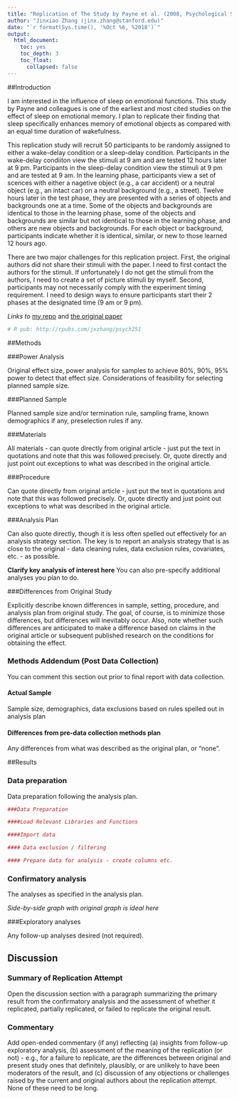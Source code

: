 ```yaml
---
title: "Replication of The Study by Payne et al. (2008, Psychological Science)"
author: "Jinxiao Zhang (jinx.zhang@stanford.edu)"
date: "`r format(Sys.time(), '%Oct %6, %2018')`"
output:
  html_document:
    toc: yes
    toc_depth: 3
    toc_float:
      collapsed: false
---
```


<!-- Replication reports should all use this template to standardize reporting across projects.  These reports will be public supplementary materials that accompany the summary report(s) of the aggregate results. -->

##Introduction

  I am interested in the influence of sleep on emotional functions. This study by Payne and colleagues is one of the earliest and most cited studies on the effect of sleep on emotional memory. I plan to replicate their finding that sleep specifically enhances memory of emotional objects as compared with an equal time duration of wakefulness.
  
  This replication study will recruit 50 participants to be randomly assigned to either a wake-delay condition or a sleep-delay condition. Participants in the wake-delay condiiton view the stimuli at 9 am and are tested 12 hours later at 9 pm. Participants in the sleep-delay condition view the stimuli at 9 pm and are tested at 9 am. In the learning phase, participants view a set of scences with either a nagetive object (e.g., a car accident) or a neutral object (e.g., an intact car) on a neutral background (e.g., a street). Twelve hours later in the test phase, they are presented with a series of objects and backgrounds one at a time. Some of the objects and backgrounds are identical to those in the learning phase, some of the objects and backgrounds are similar but not identical to those in the learning phase, and others are new objects and backgrounds. For each object or background, participants indicate whether it is identical, similar, or new to those learned 12 hours ago.
  
  There are two major challenges for this replication project. First, the original authors did not share their stimuli with the paper. I need to first contact the authors for the stimuli. If unfortunately I do not get the stimuli from the authors, I need to create a set of picture stimuli by myself. Second, participants may not necessarily comply with the experiment timing requirement. I need to design ways to ensure participants start their 2 phases at the designated time (9 am or 9 pm).
  
*Links to*
[my repo](https://github.com/tepzhang/payne2008) and [the original paper](https://github.com/tepzhang/payne2008/blob/master/original_paper/Payne%20et%20al.%202008%20PS.pdf)

```r
# R pub: http://rpubs.com/jxzhang/psych251
```


##Methods

###Power Analysis

Original effect size, power analysis for samples to achieve 80%, 90%, 95% power to detect that effect size.  Considerations of feasibility for selecting planned sample size.

###Planned Sample

Planned sample size and/or termination rule, sampling frame, known demographics if any, preselection rules if any.

###Materials

All materials - can quote directly from original article - just put the text in quotations and note that this was followed precisely.  Or, quote directly and just point out exceptions to what was described in the original article.

###Procedure	

Can quote directly from original article - just put the text in quotations and note that this was followed precisely.  Or, quote directly and just point out exceptions to what was described in the original article.

###Analysis Plan

Can also quote directly, though it is less often spelled out effectively for an analysis strategy section.  The key is to report an analysis strategy that is as close to the original - data cleaning rules, data exclusion rules, covariates, etc. - as possible.  

**Clarify key analysis of interest here**  You can also pre-specify additional analyses you plan to do.

###Differences from Original Study

Explicitly describe known differences in sample, setting, procedure, and analysis plan from original study.  The goal, of course, is to minimize those differences, but differences will inevitably occur.  Also, note whether such differences are anticipated to make a difference based on claims in the original article or subsequent published research on the conditions for obtaining the effect.

### Methods Addendum (Post Data Collection)

You can comment this section out prior to final report with data collection.

#### Actual Sample
  Sample size, demographics, data exclusions based on rules spelled out in analysis plan

#### Differences from pre-data collection methods plan
  Any differences from what was described as the original plan, or “none”.


##Results


### Data preparation

Data preparation following the analysis plan.
	
```r
###Data Preparation

####Load Relevant Libraries and Functions

####Import data

#### Data exclusion / filtering

#### Prepare data for analysis - create columns etc.
```

### Confirmatory analysis

The analyses as specified in the analysis plan.  

*Side-by-side graph with original graph is ideal here*

###Exploratory analyses

Any follow-up analyses desired (not required).  

## Discussion

### Summary of Replication Attempt

Open the discussion section with a paragraph summarizing the primary result from the confirmatory analysis and the assessment of whether it replicated, partially replicated, or failed to replicate the original result.  

### Commentary

Add open-ended commentary (if any) reflecting (a) insights from follow-up exploratory analysis, (b) assessment of the meaning of the replication (or not) - e.g., for a failure to replicate, are the differences between original and present study ones that definitely, plausibly, or are unlikely to have been moderators of the result, and (c) discussion of any objections or challenges raised by the current and original authors about the replication attempt.  None of these need to be long.
